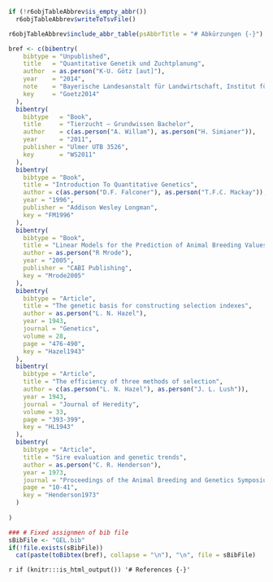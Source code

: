 <!-- ------------------------------------------------------------------- --
  -- END of document:  Below this must not be anything, except the stuff --
  -- concerning the table of abbreviations                               --> 
  

```r
if (!r6objTableAbbrev$is_empty_abbr())
  r6objTableAbbrev$writeToTsvFile()
```

```r
r6objTableAbbrev$include_abbr_table(psAbbrTitle = "# Abkürzungen {-}")
```


```r
bref <- c(bibentry(
    bibtype = "Unpublished",
    title   = "Quantitative Genetik und Zuchtplanung",
    author  = as.person("K-U. Götz [aut]"),
    year    = "2014",
    note    = "Bayerische Landesanstalt für Landwirtschaft, Institut für Tierzucht",
    key     = "Goetz2014"
  ),
  bibentry(
    bibtype   = "Book",
    title     = "Tierzucht — Grundwissen Bachelor",
    author    = c(as.person("A. Willam"), as.person("H. Simianer")),
    year      = "2011",
    publisher = "Ulmer UTB 3526",
    key       = "WS2011"
  ),
  bibentry(
    bibtype = "Book",
    title = "Introduction To Quantitative Genetics",
    author = c(as.person("D.F. Falconer"), as.person("T.F.C. Mackay")),
    year = "1996",
    publisher = "Addison Wesley Longman",
    key = "FM1996"
  ),
  bibentry(
    bibtype = "Book",
    title = "Linear Models for the Prediction of Animal Breeding Values",
    author = as.person("R Mrode"),
    year = "2005",
    publisher = "CABI Publishing",
    key = "Mrode2005"
  ),
  bibentry(
    bibtype = "Article",
    title = "The genetic basis for constructing selection indexes",
    author = as.person("L. N. Hazel"),
    year = 1943,
    journal = "Genetics",
    volume = 28,
    page = "476-490",
    key = "Hazel1943"
  ),
  bibentry(
    bibtype = "Article",
    title = "The efficiency of three methods of selection",
    author = c(as.person("L. N. Hazel"), as.person("J. L. Lush")),
    year = 1943,
    journal = "Journal of Heredity",
    volume = 33,
    page = "393-399",
    key = "HL1943"
  ),
  bibentry(
    bibtype = "Article",
    title = "Sire evaluation and genetic trends",
    author = as.person("C. R. Henderson"),
    year = 1973,
    journal = "Proceedings of the Animal Breeding and Genetics Symposium in Honour of Dr.Jay L. Lush. ASAS and ADSA, Champaign, Ill.",
    page = "10-41",
    key = "Henderson1973"
  )
  
)

### # Fixed assignmen of bib file
sBibFile <- "GEL.bib"
if(!file.exists(sBibFile))
  cat(paste(toBibtex(bref), collapse = "\n"), "\n", file = sBibFile)
```


`r if (knitr:::is_html_output()) '# References {-}'`

